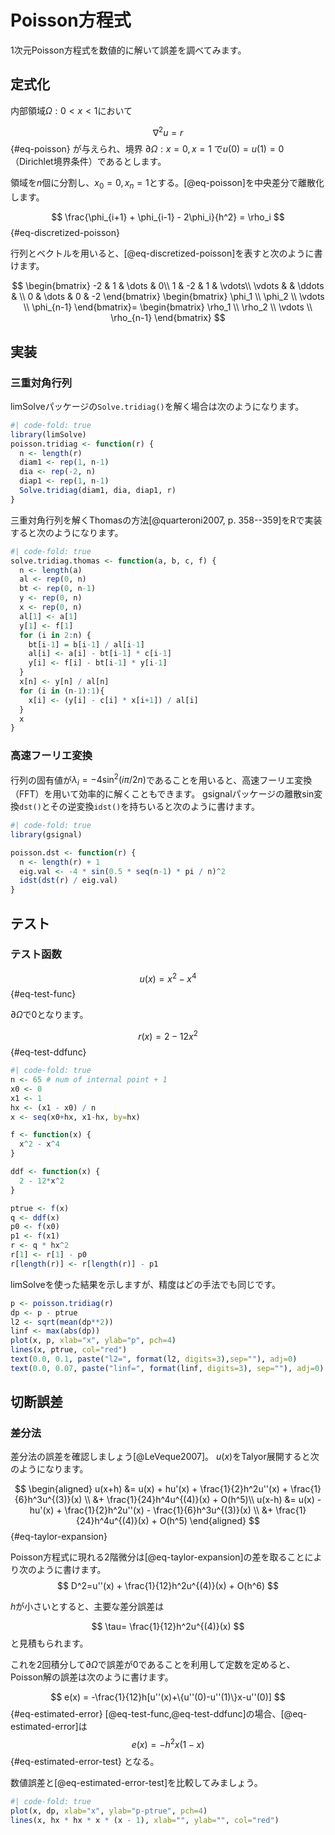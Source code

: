 # Poisson方程式

1次元Poisson方程式を数値的に解いて誤差を調べてみます。

## 定式化

内部領域$\Omega:0 < x < 1$において

$$
\nabla^2 u = r
$$ {#eq-poisson} が与えられ、境界 $\partial\Omega: x=0, x=1$ で$u(0)=u(1)=0$ （Dirichlet境界条件）であるとします。

領域を$n$個に分割し、$x_0=0,\,x_n=1$とする。[@eq-poisson]を中央差分で離散化します。

$$
\frac{\phi_{i+1} + \phi_{i-1} - 2\phi_i}{h^2} = \rho_i
$$ {#eq-discretized-poisson}

行列とベクトルを用いると、[@eq-discretized-poisson]を表すと次のように書けます。

$$
\begin{bmatrix}
-2 & 1 & \dots & 0\\
1 & -2 & 1 & \vdots\\
\vdots & & \ddots & \\
0 & \dots & 0 & -2
\end{bmatrix}
\begin{bmatrix}
\phi_1 \\
\phi_2 \\
\vdots \\
\phi_{n-1}
\end{bmatrix}=
\begin{bmatrix}
\rho_1 \\
\rho_2 \\
\vdots \\
\rho_{n-1}
\end{bmatrix}
$$

## 実装

### 三重対角行列

limSolveパッケージの`Solve.tridiag()`を解く場合は次のようになります。

```r
#| code-fold: true
library(limSolve)
poisson.tridiag <- function(r) {
  n <- length(r)
  diam1 <- rep(1, n-1)
  dia <- rep(-2, n)
  diap1 <- rep(1, n-1)
  Solve.tridiag(diam1, dia, diap1, r) 
}
```

三重対角行列を解くThomasの方法[@quarteroni2007, p. 358--359]をRで実装すると次のようになります。

``` r
#| code-fold: true
solve.tridiag.thomas <- function(a, b, c, f) {
  n <- length(a)
  al <- rep(0, n)
  bt <- rep(0, n-1)
  y <- rep(0, n)
  x <- rep(0, n)
  al[1] <- a[1]
  y[1] <- f[1]
  for (i in 2:n) {
    bt[i-1] = b[i-1] / al[i-1]
    al[i] <- a[i] - bt[i-1] * c[i-1]
    y[i] <- f[i] - bt[i-1] * y[i-1]
  }
  x[n] <- y[n] / al[n]
  for (i in (n-1):1){
    x[i] <- (y[i] - c[i] * x[i+1]) / al[i]
  }
  x
}
```

### 高速フーリエ変換

行列の固有値が$\lambda_i=-4\sin^2(i\pi/2n)$であることを用いると、高速フーリエ変換（FFT）を用いて効率的に解くこともできます。 gsignalパッケージの離散sin変換`dst()`とその逆変換`idst()`を持ちいると次のように書けます。

``` r
#| code-fold: true
library(gsignal)

poisson.dst <- function(r) {
  n <- length(r) + 1
  eig.val <- -4 * sin(0.5 * seq(n-1) * pi / n)^2
  idst(dst(r) / eig.val)
}
```

## テスト

### テスト函数

$$
u(x) = x^2 - x^4
$$ {#eq-test-func}

$\partial\Omega$で0となります。

$$
r(x) = 2 - 12x^2
$$ {#eq-test-ddfunc}

```r
#| code-fold: true
n <- 65 # num of internal point + 1
x0 <- 0
x1 <- 1
hx <- (x1 - x0) / n
x <- seq(x0+hx, x1-hx, by=hx)

f <- function(x) {
  x^2 - x^4
}

ddf <- function(x) {
  2 - 12*x^2
}

ptrue <- f(x)
q <- ddf(x)
p0 <- f(x0)
p1 <- f(x1)
r <- q * hx^2
r[1] <- r[1] - p0
r[length(r)] <- r[length(r)] - p1
```

limSolveを使った結果を示しますが、精度はどの手法でも同じです。

```r
p <- poisson.tridiag(r)
dp <- p - ptrue
l2 <- sqrt(mean(dp**2))
linf <- max(abs(dp))
plot(x, p, xlab="x", ylab="p", pch=4)
lines(x, ptrue, col="red")
text(0.0, 0.1, paste("l2=", format(l2, digits=3),sep=""), adj=0)
text(0.0, 0.07, paste("linf=", format(linf, digits=3), sep=""), adj=0)
```

## 切断誤差

### 差分法

差分法の誤差を確認しましょう[@LeVeque2007]。 $u(x)$をTalyor展開すると次のようになります。

$$
\begin{aligned}
u(x+h) &= u(x) + hu'(x) + \frac{1}{2}h^2u''(x) + \frac{1}{6}h^3u^{(3)}(x) \\
&+ \frac{1}{24}h^4u^{(4)}(x) + O(h^5)\\
u(x-h) &= u(x) - hu'(x) + \frac{1}{2}h^2u''(x) - \frac{1}{6}h^3u^{(3)}(x) \\
&+ \frac{1}{24}h^4u^{(4)}(x) + O(h^5)
\end{aligned}
$$ {#eq-taylor-expansion}


Poisson方程式に現れる2階微分は[@eq-taylor-expansion]の差を取ることにより次のように書けます。 $$
D^2=u''(x) + \frac{1}{12}h^2u^{(4)}(x) + O(h^6)
$$

$h$が小さいとすると、主要な差分誤差は

$$
\tau= \frac{1}{12}h^2u^{(4)}(x)
$$ と見積もられます。

これを2回積分して$\partial\Omega$で誤差が0であることを利用して定数を定めると、Poisson解の誤差は次のように書けます。

$$
e(x) = -\frac{1}{12}h[u''(x)+\{u''(0)-u''(1)\}x-u''(0)]
$$ {#eq-estimated-error} [@eq-test-func,@eq-test-ddfunc]の場合、[@eq-estimated-error]は $$
e(x) = -h^2x(1-x)
$$ {#eq-estimated-error-test} となる。

数値誤差と[@eq-estimated-error-test]を比較してみましょう。

```r
#| code-fold: true
plot(x, dp, xlab="x", ylab="p-ptrue", pch=4)
lines(x, hx * hx * x * (x - 1), xlab="", ylab="", col="red")
```
